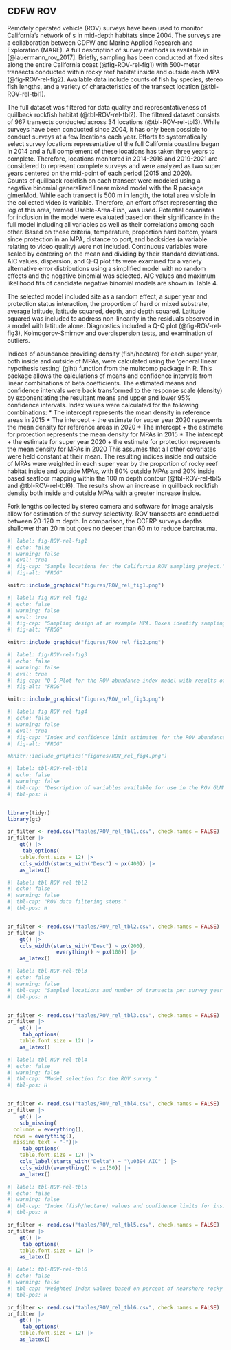 ## CDFW ROV

Remotely operated vehicle (ROV) surveys have been used to monitor California’s network of \gls{mpa}s in mid-depth habitats since 2004.  The surveys are a collaboration between CDFW and Marine Applied Research and Exploration (MARE).  A full description of survey methods is available in [@lauermann_rov_2017].  Briefly, sampling has been conducted at fixed sites along the entire California coast (@fig-ROV-rel-fig1) with 500-meter transects conducted within rocky reef habitat inside and outside each MPA (@fig-ROV-rel-fig2).  Available data include counts of fish by species, stereo fish lengths, and a variety of characteristics of the transect location (@tbl-ROV-rel-tbl1).   

The full dataset was filtered for data quality and representativeness of quillback rockfish habitat (@tbl-ROV-rel-tbl2).  The filtered dataset consists of 967 transects conducted across 34 locations (@tbl-ROV-rel-tbl3). While surveys have been conducted since 2004, it has only been possible to conduct surveys at a few locations each year. Efforts to systematically select survey locations representative of the full California coastline began in 2014 and a full complement of these locations has taken three years to complete. Therefore, locations monitored in 2014-2016 and 2019-2021 are considered to represent complete surveys and were analyzed as two super years centered on the mid-point of each period (2015 and 2020).  
Counts of quillback rockfish on each transect were modeled using a negative binomial generalized linear mixed model with the R package glmerMod. While each transect is 500 m in length, the total area visible in the collected video is variable. Therefore, an effort offset representing the log of this area, termed Usable-Area-Fish, was used. Potential covariates for inclusion in the model were evaluated based on their significance in the full model including all variables as well as their correlations among each other. Based on these criteria, temperature, proportion hard bottom, years since protection in an MPA, distance to port, and backsides (a variable relating to video quality) were not included. Continuous variables were scaled by centering on the mean and dividing by their standard deviations. AIC values, dispersion, and Q-Q plot fits were examined for a variety alternative error distributions using a simplified model with no random effects and the negative binomial was selected. AIC values and maximum likelihood fits of candidate negative binomial models are shown in Table 4. 

The selected model included site as a random effect, a super year and protection status interaction, the proportion of hard or mixed substrate, average latitude, latitude squared, depth, and depth squared. Latitude squared was included to address non-linearity in the residuals observed in a model with latitude alone. Diagnostics included a Q-Q plot (@fig-ROV-rel-fig3), Kolmogorov-Smirnov and overdispersion tests, and examination of outliers. 

Indices of abundance providing density (fish/hectare) for each super year, both inside and outside of MPAs, were calculated using the ‘general linear hypothesis testing’ (glht) function from the multcomp package in R. This package allows the calculations of means and confidence intervals from linear combinations of beta coefficients. The estimated means and confidence intervals were back transformed to the response scale (density) by exponentiating the resultant means and upper and lower 95% confidence intervals. Index values were calculated for the following combinations:
*	The intercept represents the mean density in reference areas in 2015
*	The intercept + the estimate for super year 2020 represents the mean density for reference areas in 2020
*	The intercept + the estimate for protection represents the mean density for MPAs in 2015
*	The intercept + the estimate for super year 2020 + the estimate for protection represents the mean density for MPAs in 2020
This assumes that all other covariates were held constant at their mean. The resulting indices inside and outside of MPAs were weighted in each super year by the proportion of rocky reef habitat inside and outside MPAs, with 80% outside MPAs and 20% inside based seafloor mapping within the 100 m depth contour (@tbl-ROV-rel-tbl5 and @tbl-ROV-rel-tbl6). The results show an increase in quillback rockfish density both inside and outside MPAs with a greater increase inside.   

Fork lengths collected by stereo camera and software for image analysis allow for estimation of the survey selectivity. ROV transects are conducted between 20-120 m depth. In comparison, the CCFRP surveys depths shallower than 20 m but goes no deeper than 60 m to reduce barotrauma. 



```r
#| label: fig-ROV-rel-fig1
#| echo: false 
#| warning: false 
#| eval: true 
#| fig-cap: "Sample locations for the California ROV sampling project."
#| fig-alt: "FROG"

knitr::include_graphics("figures/ROV_rel_fig1.png")

```


```r
#| label: fig-ROV-rel-fig2
#| echo: false 
#| warning: false 
#| eval: true 
#| fig-cap: "Sampling design at an example MPA. Boxes identify sampling locations over hard substrate. Transect lines are 500 m long and align with bathymetry contours."
#| fig-alt: "FROG"

knitr::include_graphics("figures/ROV_rel_fig2.png")

```

```r
#| label: fig-ROV-rel-fig3
#| echo: false 
#| warning: false 
#| eval: true 
#| fig-cap: "Q-Q Plot for the ROV abundance index model with results of KS test, dispersion test and outlier test."
#| fig-alt: "FROG"

knitr::include_graphics("figures/ROV_rel_fig3.png")

```

```r
#| label: fig-ROV-rel-fig4
#| echo: false 
#| warning: false 
#| eval: true 
#| fig-cap: "Index and confidence limit estimates for the ROV abundance index model inside and outside MPAs."
#| fig-alt: "FROG"

#knitr::include_graphics("figures/ROV_rel_fig4.png")

```

\pagebreak

```r
#| label: tbl-ROV-rel-tbl1
#| echo: false
#| warning: false
#| tbl-cap: "Description of variables available for use in the ROV GLMM index analysis."
#| tbl-pos: H


library(tidyr)
library(gt)

pr_filter <- read.csv("tables/ROV_rel_tbl1.csv", check.names = FALSE)
pr_filter |>
    gt() |>
     tab_options(
    table.font.size = 12) |>
    cols_width(starts_with("Desc") ~ px(400)) |>
    as_latex()

```

```r
#| label: tbl-ROV-rel-tbl2
#| echo: false
#| warning: false
#| tbl-cap: "ROV data filtering steps."
#| tbl-pos: H


pr_filter <- read.csv("tables/ROV_rel_tbl2.csv", check.names = FALSE)
pr_filter |>
    gt() |>
    cols_width(starts_with("Desc") ~ px(200),
                everything() ~ px(100)) |>
    as_latex()

```


```r
#| label: tbl-ROV-rel-tbl3
#| echo: false
#| warning: false
#| tbl-cap: "Sampled locations and number of transects per survey year after filtering."
#| tbl-pos: H


pr_filter <- read.csv("tables/ROV_rel_tbl3.csv", check.names = FALSE)
pr_filter |>
    gt() |>
     tab_options(
    table.font.size = 12) |>
    as_latex()

```

::: {.landscape}

```r
#| label: tbl-ROV-rel-tbl4
#| echo: false
#| warning: false
#| tbl-cap: "Model selection for the ROV survey."
#| tbl-pos: H


pr_filter <- read.csv("tables/ROV_rel_tbl4.csv", check.names = FALSE)
pr_filter |>
    gt() |>
    sub_missing(
  columns = everything(),
  rows = everything(),
  missing_text = "-")|>
     tab_options(
    table.font.size = 12) |>
    cols_label(starts_with("Delta") ~ "\u0394 AIC" ) |>
    cols_width(everything() ~ px(50)) |>
    as_latex()

```

::: 

```r
#| label: tbl-ROV-rel-tbl5
#| echo: false
#| warning: false
#| tbl-cap: "Index (fish/hectare) values and confidence limits for inside and outside MPAs in each super year."
#| tbl-pos: H

pr_filter <- read.csv("tables/ROV_rel_tbl5.csv", check.names = FALSE)
pr_filter |>
    gt() |>
     tab_options(
    table.font.size = 12) |>
    as_latex()

```

```r
#| label: tbl-ROV-rel-tbl6
#| echo: false
#| warning: false
#| tbl-cap: "Weighted index values based on percent of nearshore rocky reef inside (20%) and outside MPAs (80%), as well as confidence limits, log standard error (SE) and percent change in relative abundance between the 2015 and 2020 super years."
#| tbl-pos: H

pr_filter <- read.csv("tables/ROV_rel_tbl6.csv", check.names = FALSE)
pr_filter |>
    gt() |>
     tab_options(
    table.font.size = 12) |>
    as_latex()

```


\pagebreak